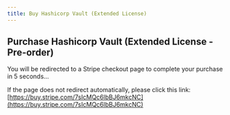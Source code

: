 ```yaml
---
title: Buy Hashicorp Vault (Extended License)
---
```



<Head>
  <meta httpEquiv="refresh" content="5; url='https://buy.stripe.com/7sIcMQc6lbBJ6mkcNC'" />
</Head>

## Purchase Hashicorp Vault (Extended License - Pre-order)

You will be redirected to a Stripe checkout page to complete your purchase in 5 seconds…

If the page does not redirect automatically, please click this link: [https://buy.stripe.com/7sIcMQc6lbBJ6mkcNC](https://buy.stripe.com/7sIcMQc6lbBJ6mkcNC)
